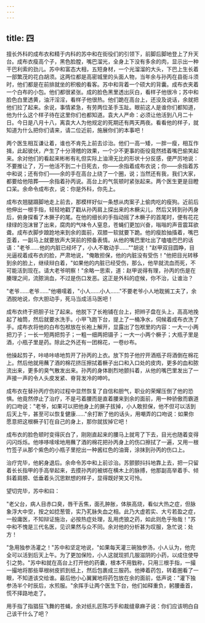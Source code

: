```yaml
---
---
---
```

title: 四
---




擅长外科的成布衣和精于内科的苏中和在街役们的引领下，前脚后脚地登上了升天台。成布衣瘦高个子，黑色脸膛，嘴巴溜光，全身上下没有多余的肉，显示出一种干巴利索的劲儿。苏中和富态大相，五短身材，一个光溜溜的大头，下巴上生长着一部繁茂的花白胡须。这两位都是高密城里的头面人物，当年余与孙丙在县衙斗须时，他们都是在前排就坐的积极的看客。苏中和背着一个硕大的背囊。成布衣夹着一个白布的小包。他们都很紧张。成的脸色黑里透出灰白，看样子他很冷；苏中和脸色白里透黄，油汗淫淫，看样子他很热。他们跪在高台上，还没及说话，余就把他们拉了起来。余说，事情紧急，有劳两位圣手玉趾。眼前这人是谁你们都知道，他为什么这个样子待在这里你们也都知道。袁大人严命：必须让他活到八月二十日。今日是八月十八，离袁大人为他规定的死期还有两天两夜。看看他的样子，就知道为什么把你们请来，请二位近前，施展你们的本事吧！

两个医生相互谦让着，谁也不肯先上前去诊治。他们一高一矮，一胖一瘦，相互作揖，此起彼伏，产生了十分滑稽的效果，一个少不更事的衙役竟然捂着嘴巴偷笑起来。余对他们的看起来彬彬有礼但实际上油滑无比的形状十分反感，便严厉地说：不要推让了，万一他活不到二十日死去，你——余指着成布衣说；你——余指着苏中和说；还有你们——余的手在高台上绕了一个圈，说；当然还有我，我们大家，都要给他陪葬——余指着孙丙说。高台上的气氛顿时紧张起来。两个医生更是目瞪口呆。余命令成布衣，说：你是外科，你先上。

成布衣翘腿蹑脚地走上前去，那模样好似一条想从肉案子上偷肉吃的瘦狗。近前后他伸出一根手指，轻轻地戳了戳从孙丙肩上探出来的木橛尖儿，然后又转到孙丙身后，俯身探看了木撅子的尾。在他的细长的手指动摇了木橛子的首尾时，便有花花绿绿的泡沫冒了出来，腐肉的气味令人窒息，苍蝇们更加兴奋，嗡嗡的声音震耳欲聋。成布衣脚步踉跄地来到余的面前，双膝一软就要下跪。他的瘦脸抽搐着，嘴巴歪着，一副马上就要放声大哭前的预备表情。从他的嘴巴里吐出了嗑嗑巴巴的话语："老爷……他的内脏已经坏了，小人不敢动手……""胡说！"赵甲双目圆睁，目光逼视着成布衣的脸，严肃地说，"俺敢担保，他的内脏没有受伤！"他把目光转移到余的脸上，继续辩白着，"如果他的内脏已经受伤，那么，他早就流血而死，不可能活到现在。请大老爷明察！"余略一思索，道：赵甲说得有理，孙丙的伤是在腠理之间，流脓淌血，不过是伤口发恶。这正是外科的症候，你不治，让谁治？

"老爷……老爷……"他嗫嚅着，"小人……小人……"不要老爷小人地耽搁工夫了，余洒脱地说，你大胆动手，死马当成活马医吧！

成布衣终于把胆子壮了起来。他脱下了长袍铺在台上，把辫子盘在头上，高高地挽起了袖筒，然后就要水洗手。小甲飞跑下台，提上了一桶净水，伺候着成布衣洗了手。成布衣将他的白布包袱放在长袍上解开，显露出了包袱里的内容：一大一小两把刀子；一长一短两把剪子；一粗一细两把镊子；一大一小两个橛子；大瓶子里是酒，小瓶子里是药。除此之外还有一团棉花，一卷纱布。

他操起剪子，咔哧咔哧地剪开了孙丙的上衣。放下剪子他拧开酒瓶子将酒倒在棉花上。然后他就用蘸了酒的棉花挤压擦拭着橛子出口和入口处的皮肉，更多的血和脓流出来，更多的臭气散发出来。孙丙的身体剧烈地颤抖着，从他的嘴巴里发出了一声接一声的令人头皮发紧、脊背发冷的呻吟。

成布衣在替孙丙疗伤的过程中显然恢复了自信和胆气，职业的荣耀压倒了他的恐惧。他竟然停止了治疗，不是弓着腰而是直着腰来到余的面前，用一种骄傲而霸道的口吻说："老爷，如果可以把他身上的撅子拔掉，小人敢担保，他不但可以活到后天上午，甚至可以恢复健康……"余打断了他的话头，用嘲弄的口吻说：如果你愿意把这根橛子钉在自己的身上，那你就拔掉它吧！

成布衣的脸色顿时变得灰白了，刚刚直起来的腰马上就弯了下去，目光也随着变得闪闪烁烁。他哆哆嗦嗦地用蘸了酒的棉花把孙丙身上的伤口擦拭了一遍，又用一根竹签子从那个紫色的小瓶子里挖出一种酱红色的油膏，涂抹到孙丙的伤口上。

治疗完毕，他躬身退后。余命令苏中和上前诊治。苏颤颤抖抖地靠上去，把一只留着长长指甲的手高举起来，去摸孙丙的被绑在横木上的脉搏，他那副高举着手、倾斜着肩膀、低垂着头沉思默想的样子，显得既好笑又可怜。

望切完毕，苏中和曰：

"老父台，病人目赤口臭，唇干舌焦，面孔肿胀，体肤高烧，看似大热之症，但脉象浮大中空，按之如捻葱管，实乃芤脉失血之相。此乃大虚若实、大亏若盈之症，一般庸医，不知辩证施治，必按热症处理，乱用虎狼之药，如此则危乎殆哉！"苏中和不愧是三代名医，见识果然与众不同。余对他的分析甚为叹服，急忙说：处方！

"急用独参汤灌之！"苏中和坚定地说，"如果每天灌三碗独参汤，小人认为，他完全可以活到后天上午。为了更加保险，小人这就现抓几服滋阴的小药，以成住使导引之势。"苏中和就在高台上打开他的药囊，根本不用戥称，只用三根手指，一撮一撮地将那些草根树皮抓到纸上，然后包裹成三服药。他捧着药包，转着圈看了一眼，不知道该交给谁。最后他小心翼翼地将药包放在余的面前，低声说："灌下独参汤半个时辰后，水煎服。"余挥手让两个医生下台，他们如释重负，躬腰垂首，慌不择路地走了。

用手指了指猖狂飞舞的苍蝇，余对纸扎匠陈巧手和裁缝章麻子说：你们应该明白自己该干什么了吧？
